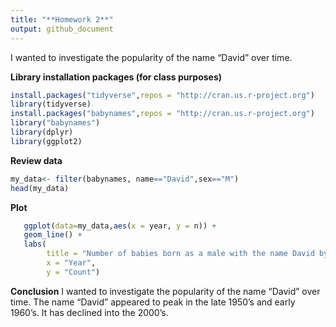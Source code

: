 ```yaml
---
title: "**Homework 2**"
output: github_document
---
```

I wanted to investigate the popularity of the name "David" over time. 

**Library installation packages (for class purposes)**
```r
install.packages("tidyverse",repos = "http://cran.us.r-project.org")
library(tidyverse)
install.packages("babynames",repos = "http://cran.us.r-project.org")
library("babynames")
library(dplyr)
library(ggplot2)
```

**Review data**
```r
my_data<- filter(babynames, name=="David",sex=="M")
head(my_data)
```

**Plot**
```r
   ggplot(data=my_data,aes(x = year, y = n)) +
   geom_line() + 
   labs(
        title = "Number of babies born as a male with the name David by Year", 
        x = "Year", 
        y = "Count")
```

**Conclusion**
I wanted to investigate the popularity of the name "David" over time. The name "David" appeared to peak in the late 1950's and early 1960's. It has declined into the 2000's. 